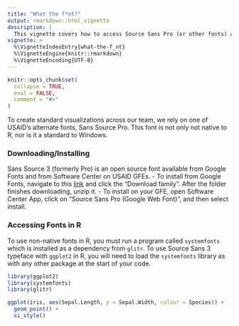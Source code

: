 ```yaml
---
title: "What the f*nt?"
output: rmarkdown::html_vignette
description: |
  This vignette covers how to access Source Sans Pro (or other fonts) and use them in R
vignette: >
  %\VignetteIndexEntry{what-the-f_nt}
  %\VignetteEngine{knitr::rmarkdown}
  %\VignetteEncoding{UTF-8}
---
```


```r
knitr::opts_chunk$set(
  collapse = TRUE,
  eval = FALSE,
  comment = "#>"
)
```
To create standard visualizations across our team, we rely on one of USAID's alternate fonts, Sans Source Pro. This font is not only not native to R, nor is it a standard to Windows. 

### Downloading/Installing
Sans Source 3 (formerly Pro) is an open source font available from Google Fonts and from Software Center on USAID GFEs. 
  - To install from Google Fonts, navigate to this [link](https://fonts.google.com/specimen/Source+Sans+3) and click the "Download family". After the folder finishes downloading, unzip it. 
  - To install on your GFE, open Software Center App, click on "Source Sans Pro (Google Web Font)", and then select install.

### Accessing Fonts in R 
To use non-native fonts in R, you must run a program called `systemfonts` which is installed as a dependency from `glitr`. To use Source Sans 3 typeface with `ggplot2` in R, you will need to load the `systemfonts` library as with any other package at the start of your code.

```r
library(ggplot2)
library(systemfonts)
library(glitr)

ggplot(iris, aes(Sepal.Length, y = Sepal.Width, colour = Species)) +
  geom_point() + 
  si_style()

```
